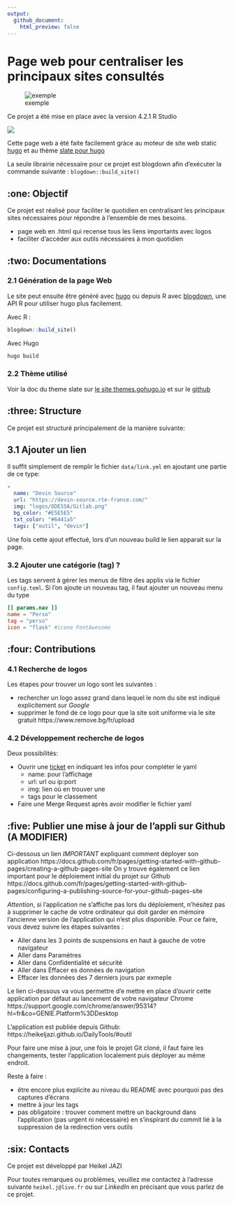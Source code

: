 ```yaml
---
output: 
  github_document:
    html_preview: false
---
```


# Page web pour centraliser les principaux sites consultés 

![exemple](readme-img.png)

Ce projet a été mise en place avec la version 4.2.1 R Studio

![](https://img.shields.io/badge/R-4.2.1-blue)  

Cette page web a été faite facilement gràce au moteur de site web static [hugo](https://gohugo.io/) et au thème [slate pour hugo](https://themes.gohugo.io/slate)

La seule librairie nécessaire pour ce projet est blogdown afin d'exécuter la commande suivante : `blogdown::build_site()`


## :one: Objectif

Ce projet est réalisé pour faciliter le quotidien en centralisant les principaux sites nécessaires pour répondre à l'ensemble de mes besoins.

+ page web en .html qui recense tous les liens importants avec logos 
+ faciliter d'accéder aux outils nécessaires à mon quotidien

## :two: Documentations 

### 2.1 Génération de la page Web

Le site peut ensuite être généré avec [hugo](https://gohugo.io/overview/introduction/) ou depuis R avec [blogdown](https://github.com/rstudio/blogdown), une API R pour utiliser hugo plus facilement.

Avec R : 
```r
blogdown::build_site()
```

Avec Hugo
```bash
hugo build
```

### 2.2 Thème utilisé

Voir la doc du theme slate sur [le site themes.gohugo.io](https://themes.gohugo.io/slate) et sur le [github](https://github.com/gesquive/slate)

## :three: Structure

Ce projet est structuré principalement de la manière suivante: 

## 3.1 Ajouter un lien 

Il suffit simplement de remplir le fichier `data/link.yml` en ajoutant une partie de ce type: 

```yaml
-
  name: "Devin Source"
  url: "https://devin-source.rte-france.com/"
  img: "logos/ODESSA/Gitlab.png"
  bg_color: "#E5E5E5"
  txt_color: "#6441a5"
  tags: ["outil", "devin"]
``` 

Une fois cette ajout effectué, lors d'un nouveau build le lien apparait sur la page.

### 3.2 Ajouter une catégorie (tag) ? 

Les tags servent à gérer les menus de filtre des applis via le fichier `config.toml`. Si l'on ajoute un nouveau tag, il faut ajouter un nouveau menu du type

```toml
[[ params.nav ]]
name = "Perso"
tag = "perso"
icon = "flask" #icone FontAwesome
```


## :four: Contributions  

### 4.1 Recherche de logos 

Les étapes pour trouver un logo sont les suivantes :

+ rechercher un logo assez grand dans lequel le nom du site est indiqué explicitement sur *Google*
+ supprimer le fond de ce logo pour que la site soit uniforme via le site gratuit https://www.remove.bg/fr/upload

### 4.2 Développement recherche de logos 

Deux possibilités: 

+ Ouvrir une [ticket]() en indiquant les infos pour compléter le yaml
   + name: pour l'affichage
   + url: url ou ip:port
   + img: lien où en trouver une
   + tags pour le classement

+ Faire une Merge Request après avoir modifier le fichier yaml


## :five: Publier une mise à jour de l'appli sur Github (A MODIFIER)

Ci-dessous un lien *IMPORTANT* expliquant comment déployer son application 
https://docs.github.com/fr/pages/getting-started-with-github-pages/creating-a-github-pages-site
On y trouve également ce lien important pour le déploiement initial du projet sur Github https://docs.github.com/fr/pages/getting-started-with-github-pages/configuring-a-publishing-source-for-your-github-pages-site

*Attention*, si l'application ne s'affiche pas lors du déploiement, n'hésitez pas à supprimer le cache de votre ordinateur qui doit garder en mémoire l'ancienne version de l'application qui n'est plus disponible. Pour ce faire, vous devez suivre les étapes suivantes :

+ Aller dans les 3 points de suspensions en haut à gauche de votre navigateur 
+ Aller dans Paramètres 
+ Aller dans Confidentialité et sécurité 
+ Aller dans Effacer es données de navigation 
+ Effacer les données des 7 derniers jours par exmeple 



Le lien ci-dessous va vous permettre d'e mettre en place d'ouvrir cette application  par défaut au lancement de votre navigateur Chrome 
https://support.google.com/chrome/answer/95314?hl=fr&co=GENIE.Platform%3DDesktop


L'application est publiée depuis Github: 
https://heikeljazi.github.io/DailyTools/#outil


Pour faire une mise à jour, une fois le projet Git cloné, il faut faire les changements, tester l'application localement puis déployer au même endroit. 

Reste à faire :

- être encore plus explicite au niveau du README avec pourquoi pas des captures d'écrans
- mettre à jour les tags 
- pas obligatoire : trouver comment mettre un background dans l'application (pas urgent ni nécessaire) en s'inspirant du commit lié à la suppression de la redirection vers outils 


## :six: Contacts

Ce projet est développé par Heikel JAZI 

Pour toutes remarques ou problèmes, veuillez me contactez à l'adresse suivante `heikel.j@live.fr` ou sur *LinkedIn* en précisant que vous parlez de ce projet.
